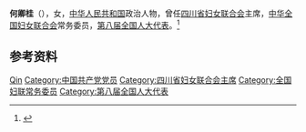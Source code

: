'''何卿桂'''（{{bd|？|}}），女，[[中华人民共和国|中华人民共和国]]政治人物，曾任[[四川省妇女联合会|四川省妇女联合会]]主席，[[中华全国妇女联合会|中华全国妇女联合会]]常务委员，[[第八届全国人大代表|第八届全国人大代表]]。<ref>{{Cite book|title=中华人民共和国职官志|author=何虎生, 李耀东, 向常福主编|publisher=中国社会出版社|year=2003|isbn=9787800883934|location=北京|pages=}}</ref>

== 参考资料 ==
{{reflist}}

{{中国人物小作品}}
{{Navboxes 
| title  = 何卿桂在[[中华全国妇女联合会|中华全国妇女联合会]]的职务
| list1  =
{{中华全国妇女联合会第六届执行委员会}}
{{中华全国妇女联合会第七届执行委员会}}
}}

{{Authority control}}
{{DEFAULTSORT:He何}}
[[Category:何姓|Qin]]
[[Category:中国共产党党员|Category:中国共产党党员]]
[[Category:四川省妇女联合会主席|Category:四川省妇女联合会主席]]
[[Category:全国妇联常务委员|Category:全国妇联常务委员]]
[[Category:第八届全国人大代表|Category:第八届全国人大代表]]